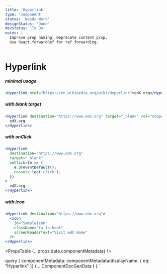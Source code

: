 ```yaml
---
title: 'Hyperlink'
type: 'component'
status: 'Needs Work'
designStatus: 'Done'
devStatus: 'To Do'
notes: |
  Improve prop naming. Deprecate content prop.
  Use React.forwardRef for ref forwarding.
---
```



# Hyperlink

<SingleComponentStatus frontmatter={props?.pageContext?.frontmatter} />

##### minimal usage

```jsx live
<Hyperlink href="https://en.wikipedia.org/wiki/Hyperlink">edX.org</Hyperlink>
```

##### with blank target

```jsx live
<Hyperlink destination="https://www.edx.org" target="_blank" rel="noopener noreferrer">
  edX.org
</Hyperlink>
```

##### with onClick

```jsx live
<Hyperlink
  destination="https://www.edx.org"
  target="_blank"
  onClick={e => {
    e.preventDefault();
    console.log('click');
  }}
>
  edX.org
</Hyperlink>
```

##### with icon

```jsx live
<Hyperlink destination="https://www.edx.org">
  <Icon
    id="SampleIcon"
    className="fa fa-book"
    screenReaderText="Visit edX Home"
  />
</Hyperlink>
```

<PropsTable {...props.data.componentMetadata} />

  query {
    componentMetadata: componentMetadata(displayName: { eq: "Hyperlink" }) {
      ...ComponentDocGenData
    }
  }
`
